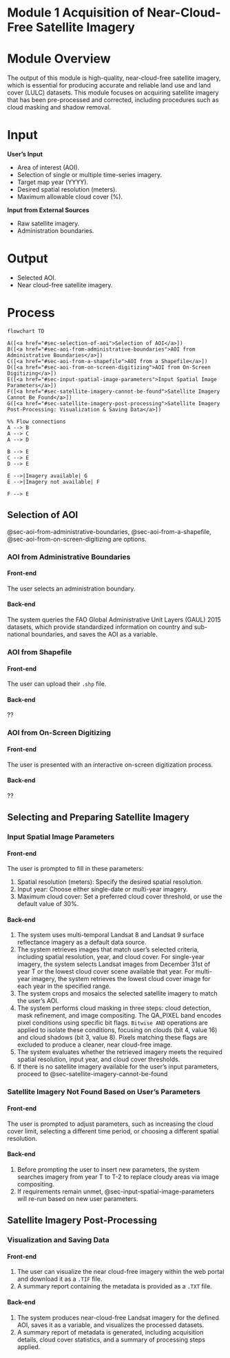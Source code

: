 # Module 1 Acquisition of Near-Cloud-Free Satellite Imagery {#sec-module-1}

# Module Overview {.unnumbered}

The output of this module is high-quality, near-cloud-free satellite imagery, which is essential for producing accurate and reliable land use and land cover (LULC) datasets. This module focuses on acquiring satellite imagery that has been pre-processed and corrected, including procedures such as cloud masking and shadow removal.

# Input {.unnumbered}

**User's Input**

-   Area of interest (AOI).
-   Selection of single or multiple time-series imagery.
-   Target map year (YYYY).
-   Desired spatial resolution (meters).
-   Maximum allowable cloud cover (%).

**Input from External Sources**

-   Raw satellite imagery.
-   Administration boundaries.

# Output {.unnumbered}

-   Selected AOI.
-   Near cloud-free satellite imagery.

# Process {.unnumbered}

```mermaid

flowchart TD

A([<a href="#sec-selection-of-aoi">Selection of AOI</a>])
B([<a href="#sec-aoi-from-administrative-boundaries">AOI from Administrative Boundaries</a>])
C([<a href="#sec-aoi-from-a-shapefile">AOI from a Shapefile</a>])
D([<a href="#sec-aoi-from-on-screen-digitizing">AOI from On-Screen Digitizing</a>])
E([<a href="#sec-input-spatial-image-parameters">Input Spatial Image Parameters</a>])
F([<a href="#sec-satellite-imagery-cannot-be-found">Satellite Imagery Cannot Be Found</a>])
G([<a href="#sec-satellite-imagery-post-processing">Satellite Imagery Post-Processing: Visualization & Saving Data</a>])

%% Flow connections
A --> B
A --> C
A --> D

B --> E
C --> E
D --> E

E -->|Imagery available| G
E -->|Imagery not available| F

F --> E

```

## Selection of AOI {#sec-selection-of-aoi}

::: callout-note
@sec-aoi-from-administrative-boundaries, @sec-aoi-from-a-shapefile, @sec-aoi-from-on-screen-digitizing are options.
:::

### AOI from Administrative Boundaries {#sec-aoi-from-administrative-boundaries}

#### Front-end

The user selects an administration boundary.

#### Back-end

The system queries the FAO Global Administrative Unit Layers (GAUL) 2015 datasets, which provide standardized information on country and sub-national boundaries, and saves the AOI as a variable.

### AOI from Shapefile

#### Front-end

The user can upload their `.shp` file.

#### Back-end

??

### AOI from On-Screen Digitizing {#sec-aoi-from-on-screen-digitizing}

#### Front-end

The user is presented with an interactive on-screen digitization process.

#### Back-end

??

## Selecting and Preparing Satellite Imagery

### Input Spatial Image Parameters {#sec-input-spatial-image-parameters}

#### Front-end

The user is prompted to fill in these parameters:

1.  Spatial resolution (meters): Specify the desired spatial resolution.
2.  Input year: Choose either single-date or multi-year imagery.
3.  Maximum cloud cover: Set a preferred cloud cover threshold, or use the default value of 30%.

#### Back-end

1.  The system uses multi-temporal Landsat 8 and Landsat 9 surface reflectance imagery as a default data source.
2.  The system retrieves images that match user’s selected criteria, including spatial resolution, year, and cloud cover. For single-year imagery, the system selects Landsat images from December 31st of year T or the lowest cloud cover scene available that year. For multi-year imagery, the system retrieves the lowest cloud cover image for each year in the specified range.
3.  The system crops and mosaics the selected satellite imagery to match the user’s AOI.
4.  The system performs cloud masking in three steps: cloud detection, mask refinement, and image compositing. The QA_PIXEL band encodes pixel conditions using specific bit flags. `Bitwise AND` operations are applied to isolate these conditions, focusing on clouds (bit 4, value 16) and cloud shadows (bit 3, value 8). Pixels matching these flags are excluded to produce a cleaner, near cloud-free image.
5.  The system evaluates whether the retrieved imagery meets the required spatial resolution, input year, and cloud cover thresholds.
6.  If there is no satellite imagery available for the user's input parameters, proceed to @sec-satellite-imagery-cannot-be-found

### Satellite Imagery Not Found Based on User’s Parameters {#sec-satellite-imagery-cannot-be-found}

#### Front-end

The user is prompted to adjust parameters, such as increasing the cloud cover limit, selecting a different time period, or choosing a different spatial resolution.

#### Back-end

1.  Before prompting the user to insert new parameters, the system searches imagery from year T to T-2 to replace cloudy areas via image compositing.
2.  If requirements remain unmet, @sec-input-spatial-image-parameters will re-run based on new user parameters.

## Satellite Imagery Post-Processing

### Visualization and Saving Data

#### Front-end

1.  The user can visualize the near cloud-free imagery within the web portal and download it as a `.TIF` file.
2.  A summary report containing the metadata is provided as a `.TXT` file.

#### Back-end

1.  The system produces near-cloud-free Landsat imagery for the defined AOI, saves it as a variable, and visualizes the processed datasets.
2.  A summary report of metadata is generated, including acquisition details, cloud cover statistics, and a summary of processing steps applied.

#### 
